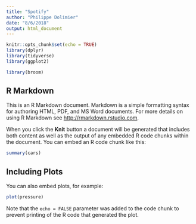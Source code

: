 ```yaml
---
title: "Spotify"
author: "Philippe Dolimier"
date: "8/6/2018"
output: html_document
---
```



```r
knitr::opts_chunk$set(echo = TRUE)
library(dplyr)
library(tidyverse)
library(ggplot2)

library(broom)
```

## R Markdown

This is an R Markdown document. Markdown is a simple formatting syntax for authoring HTML, PDF, and MS Word documents. For more details on using R Markdown see <http://rmarkdown.rstudio.com>.

When you click the **Knit** button a document will be generated that includes both content as well as the output of any embedded R code chunks within the document. You can embed an R code chunk like this:

```r
summary(cars)
```

## Including Plots

You can also embed plots, for example:

```r
plot(pressure)
```

Note that the `echo = FALSE` parameter was added to the code chunk to prevent printing of the R code that generated the plot.
